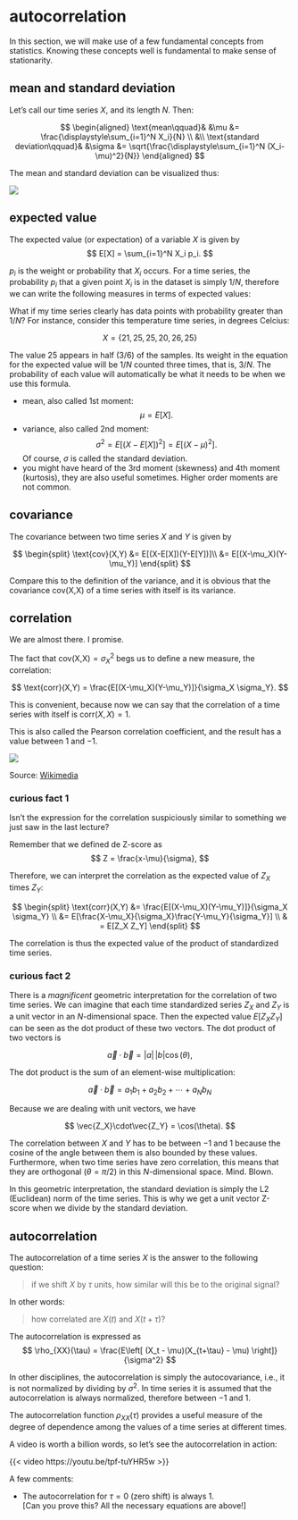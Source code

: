 # autocorrelation

In this section, we will make use of a few fundamental concepts from statistics.
Knowing these concepts well is fundamental to make sense of stationarity.

## mean and standard deviation

Let's call our time series $X$, and its length $N$. Then:

$$
\begin{aligned}
\text{mean\qquad}& &\mu &= \frac{\displaystyle\sum_{i=1}^N X_i}{N} \\
&\\
\text{standard deviation\qquad}& &\sigma &= \sqrt{\frac{\displaystyle\sum_{i=1}^N (X_i-\mu)^2}{N}}
\end{aligned}
$$

The mean and standard deviation can be visualized thus:

![](jer_temp2.png)

## expected value

The expected value (or expectation) of a variable $X$ is given by
$$
E[X] = \sum_{i=1}^N X_i p_i.
$$

$p_i$ is the weight or probability that $X_i$ occurs. For a time series, the probability $p_i$ that a given point $X_i$ is in the dataset is simply $1/N$, therefore we can write the following measures in terms of expected values:

::: {.column-margin}
What if my time series clearly has data points with probability greater than $1/N$? For instance, consider this temperature time series, in degrees Celcius:

$$
X = \{21,25,25,20,26,25\}
$$

The value 25 appears in half (3/6) of the samples. Its weight in the equation for the expected value will be $1/N$ counted three times, that is, $3/N$. The probability of each value will automatically be what it needs to be when we use this formula.

:::

* mean, also called 1st moment:
  $$
  \mu = E[X].
  $$
* variance, also called 2nd moment:
  $$
  \sigma^2 = E[(X-E[X])^2] = E[(X-\mu)^2].
  $$
  Of course, $\sigma$ is called the standard deviation.
* you might have heard of the 3rd moment (skewness) and 4th moment (kurtosis), they are also useful sometimes. Higher order moments are not common.

## covariance

The covariance between two time series $X$ and $Y$ is given by

$$
\begin{split}
\text{cov}(X,Y) &= E[(X-E[X])(Y-E[Y])]\\
                &= E[(X-\mu_X)(Y-\mu_Y)]
\end{split}
$$

Compare this to the definition of the variance, and it is obvious that the covariance $\text{cov(X,X)}$ of a time series with itself is its variance.

## correlation

We are almost there. I promise.

The fact that  $\text{cov(X,X)} = \sigma_X^2$ begs us to define a new measure, the correlation:

$$
\text{corr}(X,Y) = \frac{E[(X-\mu_X)(Y-\mu_Y)]}{\sigma_X \sigma_Y}.
$$

This is convenient, because now we can say that the correlation of a time series with itself is $\text{corr}(X,X)=1$.

This is also called the Pearson correlation coefficient, and the result has a value between $1$ and $-1$.

![](800px-Correlation_examples.png)

::: {.column-margin}
Source: [Wikimedia](https://commons.wikimedia.org/wiki/File:Correlation_examples.png)
:::

### curious fact 1
Isn't the expression for the correlation suspiciously similar to something we just saw in the last lecture?

Remember that we defined de Z-score as
$$
Z  = \frac{x-\mu}{\sigma},
$$

Therefore, we can interpret the correlation as the expected value of $Z_X$ times $Z_Y$:

$$
\begin{split}
\text{corr}(X,Y) &= \frac{E[(X-\mu_X)(Y-\mu_Y)]}{\sigma_X \sigma_Y} \\
                 &= E[\frac{X-\mu_X}{\sigma_X}\frac{Y-\mu_Y}{\sigma_Y}] \\
                 & = E[Z_X Z_Y]
\end{split}
$$

The correlation is thus the expected value of the product of standardized time series.

### curious fact 2

There is a *magnificent* geometric interpretation for the correlation of two time series. We can imagine that each time standardized series $Z_X$ and $Z_Y$ is a unit vector in an $N$-dimensional space. Then the expected value $E[Z_X Z_Y]$ can be seen as the dot product of these two vectors. The dot product of two vectors is

$$
\vec{a}\cdot\vec{b} = |a|\, |b| \cos(\theta),
$$

::: {.column-margin}
The dot product is the sum of an element-wise multiplication:

$$
\vec{a}\cdot\vec{b} = a_1b_1 + a_2b_2 + \cdots + a_Nb_N
$$
:::
Because we are dealing with unit vectors, we have

$$
\vec{Z_X}\cdot\vec{Z_Y} = \cos(\theta).
$$

The correlation between $X$ and $Y$ has to be between $-1$ and $1$ because the cosine of the angle between them is also bounded by these values. Furthermore, when two time series have zero correlation, this means that they are orthogonal ($\theta=\pi/2$) in this $N$-dimensional space. Mind. Blown.

::: {.column-margin}
In this geometric interpretation, the standard deviation is simply the L2 (Euclidean) norm of the time series. This is why we get a unit vector Z-score when we divide by the standard deviation.
:::

## autocorrelation

The autocorrelation of a time series $X$ is the answer to the following question:

> if we shift $X$ by $\tau$ units, how similar will this be to the original signal?

In other words:

> how correlated are $X(t)$ and $X(t+\tau)$?

The autocorrelation is expressed as
$$
\rho_{XX}(\tau) = \frac{E\left[ (X_t - \mu)(X_{t+\tau} - \mu) \right]}{\sigma^2}
$$

::: {.column-margin}
In other disciplines, the autocorrelation is simply the autocovariance, i.e., it is not normalized by dividing by $\sigma^2$. In time series it is assumed that the autocorrelation is always normalized, therefore between $-1$ and $1$.
:::


The autocorrelation function $\rho_{XX}(\tau)$ provides a useful measure of the degree of dependence among the values of a time series at different times.

A video is worth a billion words, so let's see the autocorrelation in action:

{{< video https://youtu.be/tpf-tuYHR5w >}}

A few comments:

* The autocorrelation for $\tau=0$ (zero shift) is always 1.  
  \[Can you prove this? All the necessary equations are above!\]
